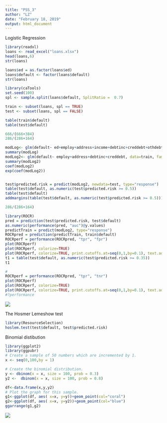 ---
title: "PSS_3"
author: "LZ"
date: "February 18, 2019"
output: html_document
---

Logistic Regression

```{r}
library(readxl)
loans <- read_excel("loans.xlsx")
head(loans,6)
str(loans)  

loans$ed = as.factor(loans$ed)
loans$default <- factor(loans$default)
str(loans)

library(caTools)
set.seed(100)
spl <- sample.split(loans$default, SplitRatio =  0.7)

train <- subset(loans, spl == TRUE)
test <- subset(loans, spl == FALSE)

table(train$default)
table(test$default)

666/(666+384)
286/(286+164)

modLog<- glm(default~ ed+employ+address+income+debtinc+creddebt+othdebt, data=train, family="binomial")
summary(modLog)
modLog2<- glm(default~ employ+address+debtinc+creddebt, data=train, family="binomial")
summary(modLog2)
coef(modLog2)
exp(coef(modLog2))


test$predicted.risk = predict(modLog2, newdata=test, type="response")
table(test$default, as.numeric(test$predicted.risk >= 0.5))
table(test$default)
addmargins(table(test$default, as.numeric(test$predicted.risk >= 0.5)))

286/(286+164)

library(ROCR)
pred = prediction(test$predicted.risk, test$default)
as.numeric(performance(pred, "auc")@y.values)
predictTrain = predict(modLog2, type="response")
ROCRpred = prediction(predictTrain, train$default)
ROCRperf = performance(ROCRpred, "tpr", "fpr")
plot(ROCRperf)
plot(ROCRperf, colorize=TRUE)
plot(ROCRperf, colorize=TRUE, print.cutoffs.at=seq(0,1,by=0.1), text.adj=c(-0.2,1.7))
t1 = table(test$default, as.numeric(test$predicted.risk >= 0.35))
t1

#
ROCRperf = performance(ROCRpred, "tpr", "tnr")
plot(ROCRperf)
plot(ROCRperf, colorize=TRUE)
plot(ROCRperf, colorize=TRUE, print.cutoffs.at=seq(0,1,by=0.1), text.adj=c(-0.2,1.7))
#?performance

```


![](Capture1.png)

The Hosmer Lemeshow test 
```{r}
library(ResourceSelection)
hoslem.test(test$default, test$predicted.risk)
```



Binomial distibution

```{r}
library(ggplot2)
library(ggpubr)
# Create a sample of 50 numbers which are incremented by 1.
x <- seq(0,100,by = 1)

# Create the binomial distribution.
y <- dbinom(x = x, size = 100, prob = 0.3)
y2 <-  dbinom(x = x, size = 100, prob = 0.8)

df<-data.frame(x,y,y2)
# Plot the graph for this sample.
g1<-ggplot(df, aes( x=x, y=y))+geom_point(col="coral")
g2<-ggplot(df, aes( x=x, y=y2))+geom_point(col="blue")
ggarrange(g1,g2)
```

![](Capture10.png)
